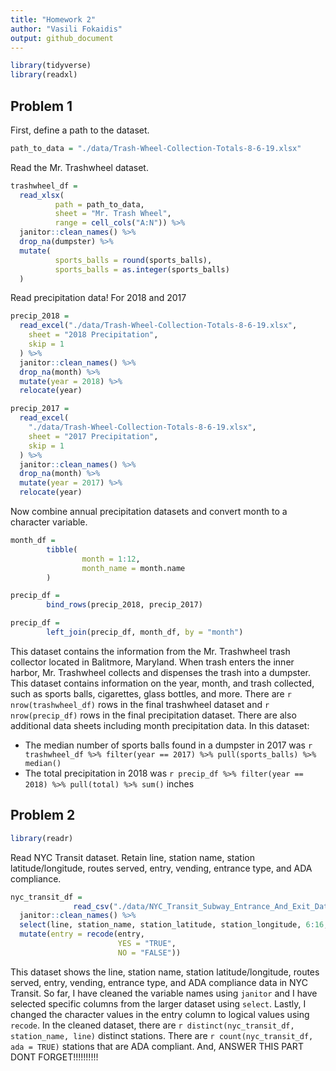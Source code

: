 ```yaml
---
title: "Homework 2"
author: "Vasili Fokaidis"
output: github_document
---
```


```r
library(tidyverse)
library(readxl)
```

## Problem 1

First, define a path to the dataset. 

```r
path_to_data = "./data/Trash-Wheel-Collection-Totals-8-6-19.xlsx"
```


Read the Mr. Trashwheel dataset.

```r
trashwheel_df =
  read_xlsx(
          path = path_to_data,
          sheet = "Mr. Trash Wheel",
          range = cell_cols("A:N")) %>%
  janitor::clean_names() %>%
  drop_na(dumpster) %>%
  mutate(
          sports_balls = round(sports_balls),
          sports_balls = as.integer(sports_balls)
  )
```

Read precipitation data! For 2018 and 2017

```r
precip_2018 =
  read_excel("./data/Trash-Wheel-Collection-Totals-8-6-19.xlsx",
    sheet = "2018 Precipitation",
    skip = 1
  ) %>%
  janitor::clean_names() %>%
  drop_na(month) %>%
  mutate(year = 2018) %>%
  relocate(year)

precip_2017 =
  read_excel(
    "./data/Trash-Wheel-Collection-Totals-8-6-19.xlsx",
    sheet = "2017 Precipitation",
    skip = 1
  ) %>%
  janitor::clean_names() %>%
  drop_na(month) %>%
  mutate(year = 2017) %>%
  relocate(year)
```


Now combine annual precipitation datasets and convert month to a character variable.

```r
month_df = 
        tibble(
                month = 1:12,
                month_name = month.name
        )

precip_df = 
        bind_rows(precip_2018, precip_2017)

precip_df =
        left_join(precip_df, month_df, by = "month")
```

This dataset contains the information from the Mr. Trashwheel trash collector located in Balitmore, Maryland. When trash enters the inner harbor, Mr. Trashwheel collects and dispenses the trash into a dumpster. This dataset contains information on the year, month, and trash collected, such as sports balls, cigarettes, glass bottles, and more. There are `r nrow(trashwheel_df)` rows in the final trashwheel dataset and `r nrow(precip_df)` rows in the final precipitation dataset. There are also additional data sheets including month precipitation data. In this dataset:

* The median number of sports balls found in a dumpster in 2017 was `r trashwheel_df %>% filter(year == 2017) %>% pull(sports_balls) %>% median()`
* The total precipitation in 2018 was `r precip_df %>% filter(year == 2018) %>% pull(total) %>% sum()` inches


## Problem 2

```r
library(readr)
```

Read NYC Transit dataset. Retain line, station name, station latitude/longitude, routes served, entry, vending, entrance type, and ADA compliance.

```r
nyc_transit_df =
              read_csv("./data/NYC_Transit_Subway_Entrance_And_Exit_Data.csv") %>%
  janitor::clean_names() %>%
  select(line, station_name, station_latitude, station_longitude, 6:16, entry, vending, entrance_type, ada) %>%
  mutate(entry = recode(entry,
                        YES = "TRUE",
                        NO = "FALSE"))
```

This dataset shows the line, station name, station latitude/longitude, routes served, entry, vending, entrance type, and ADA compliance data in NYC Transit. So far, I have cleaned the variable names using `janitor` and I have selected specific columns from the larger dataset using `select`. Lastly, I changed the character values in the entry column to logical values using `recode`. In the cleaned dataset, there are `r distinct(nyc_transit_df, station_name, line)` distinct stations. There are `r count(nyc_transit_df, ada = TRUE)` stations that are ADA compliant. And, ANSWER THIS PART DONT FORGET!!!!!!!!!!

